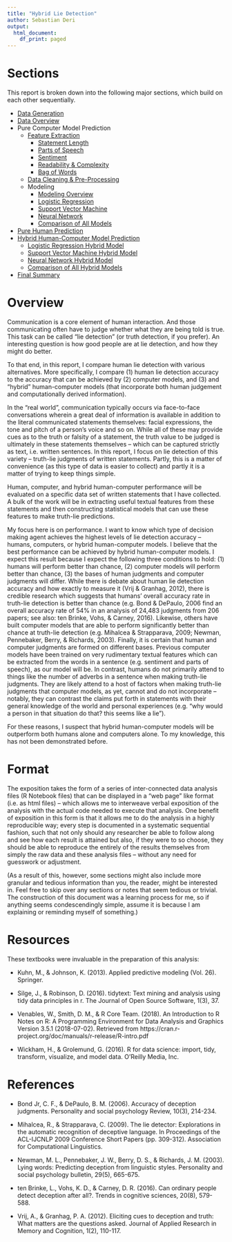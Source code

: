 ---
title: "Hybrid Lie Detection"
author: Sebastian Deri
output:
  html_document:
    df_print: paged
---

# Sections

This report is broken down into the following major sections, which build on each 
other sequentially.

* [Data Generation](./hld_DATAGEN.html)
* [Data Overview](./hld_DATAOVERVIEW.html)
* Pure Computer Model Prediction
    + [Feature Extraction](./hld_FEATURE_overview.html)
        + [Statement Length](./hld_FEATURE_length.html)
        + [Parts of Speech](./hld_FEATURE_pos.html)
        + [Sentiment](./hld_FEATURE_sent.html)
        + [Readability & Complexity](./hld_FEATURE_complex.html)
        + [Bag of Words](./hld_FEATURE_words.html)
    + [Data Cleaning & Pre-Processing](./hld_CLEAN.html)
    + Modeling
        + [Modeling Overview](./hld_MODEL_overview.html)
        + [Logistic Regression](./hld_MODEL_logistic.html)
        + [Support Vector Machine](./hld_MODEL_svm.html)
        + [Neural Network](./hld_MODEL_neural.html)
        + [Comparison of All Models](./hld_MODEL_comparison.html)
* [Pure Human Prediction](./hld_HUMAN_perf.html)
* [Hybrid Human-Computer Model Prediction](./hld_HMODEL_overview.html)
    + [Logistic Regression Hybrid Model](./hld_HMODEL_logistic.html)
    + [Support Vector Machine Hybrid Model](./hld_HMODEL_svm.html)
    + [Neural Network Hybrid Model](/.hld_HMODEL_neural.html)
    + [Comparison of All Hybrid Models](./hld_HMODEL_comparison.html)
* [Final Summary](./hld_SUMMARY.html)

# Overview

Communication is a core element of human interaction. And those communicating often
have to judge whether what they are being told is true. This task can be called
"lie detection" (or truth detection, if you prefer). An interesting question is
how good people are at lie detection, and how they might do better.

To that end, in this report, I compare human lie detection with various alternatives.
More specifically, I compare (1) human lie detection accuracy to the accuracy that can
be achieved by (2) computer models, and (3) and "hybrid" human-computer models 
(that incorporate both human judgement and computationally derived information).

In the "real world", communication typically occurs via face-to-face conversations 
wherein a great deal of information is available in addition to the literal 
communicated statements themselves: facial expressions, the tone and pitch of a 
person's voice and so on. While all of these may provide cues as to the truth or
falsity of a statement, the truth value to be judged is ultimately in these 
statements themselves -- which can be captured strictly as text, i.e. written 
sentences. In this report, I focus on lie detection of this variety -- truth-lie
judgments of written statements. Partly, this is a matter of convenience (as this 
type of data is easier to collect) and partly it is a matter of trying to keep
things simple.

Human, computer, and hybrid human-computer performance will be evaluated on a 
specific data set of written statements that I have collected. A bulk 
of the work will be in extracting useful textual features from these statements
and then constructing statistical models that can use these features to make
truth-lie predictions. 

My focus here is on performance. I want to know which type of decision making agent
achieves the highest levels of lie detection accuracy -- humans, computers, or 
hybrid human-computer models. I believe that the best performance can be achieved
by hybrid human-computer models. I expect this result because I expect the following 
three conditions to hold: (1) humans will perform better than chance, (2) computer models 
will perform better than chance, (3) the bases of human judgments and computer 
judgments will differ. While there is debate about human lie detection accuracy
and how exactly to measure it (Vrij & Granhag, 2012), there is credible research 
which suggests that humans' overall accuracy rate in truth-lie detection is better 
than chance (e.g. Bond & DePaulo, 2006 find an overall accuracy rate of
54% in an analysis of 24,483 judgments from 206 papers; see also: ten Brinke, Vohs,
& Carney, 2016). Likewise, others have built computer models that are able to perform
significantly better than chance at truth-lie detection (e.g. Mihalcea & Strapparava,
2009; Newman, Pennebaker, Berry, & Richards, 2003). Finally, it is certain that 
human and computer judgments are formed on different bases. Previous computer models
have been trained on very rudimentary textual features which can be extracted from 
the words in a sentence (e.g. sentiment and parts of speech), as our model will be.
In contrast, humans do not primarily attend to things like the number of adverbs 
in a sentence when making truth-lie judgments. They are likely attend to a host of
factors when making truth-lie judgments that computer models, as yet, cannot and
do not incorporate -- notably, they can contrast the claims put forth in statements
with their general knowledge of the world and personal experiences (e.g. "why would
a person in that situation do that? this seems like a lie").

For these reasons, I suspect that hybrid human-computer models will be outperform 
both humans alone and computers alone. To my knowledge, this has not been 
demonstrated before.

# Format

The exposition takes the form of a series of
inter-connected data analysis files (R Notebook files) that can be displayed
in a "web page" like format (i.e. as html files) -- which allows me to interweave 
verbal exposition of the analysis with the actual code needed to execute that analysis.
One benefit of exposition in this form is that it allows me to do the
analysis in a highly reproducible way; every step is documented in
a systematic sequential fashion, such that not only should any researcher
be able to follow along and see how each result is attained but also, if they
were to so choose, they should be able to reproduce the entirely of the results
themselves from simply the raw data and these analysis files -- without any need for
guesswork or adjustment.

(As a result of this, however, some sections might also include more granular
and tedious information than you, the reader, might be interested in.
Feel free to skip over any sections or notes that seem tedious or trivial.
The construction of this document was a learning process for me,
so if anything seems condescendingly simple, assume it is because I am
explaining or reminding myself of something.)

# Resources

These textbooks were invaluable in the preparation of this analysis:

* Kuhn, M., & Johnson, K. (2013). Applied predictive modeling (Vol. 26). Springer.

* Silge, J., & Robinson, D. (2016). tidytext: Text mining and analysis using 
tidy data principles in r. The Journal of Open Source Software, 1(3), 37.

* Venables, W., Smith, D. M., & R Core Team. (2018). An Introduction to R 
Notes on R: A Programming Environment for Data Analysis and Graphics Version 
3.5.1 (2018-07-02). Retrieved from 
https://cran.r-project.org/doc/manuals/r-release/R-intro.pdf

* Wickham, H., & Grolemund, G. (2016). R for data science: import, tidy, 
transform, visualize, and model data. O'Reilly Media, Inc.


# References

* Bond Jr, C. F., & DePaulo, B. M. (2006). Accuracy of deception judgments.
Personality and social psychology Review, 10(3), 214-234.

* Mihalcea, R., & Strapparava, C. (2009). The lie detector: Explorations in 
the automatic recognition of deceptive language. In Proceedings of the ACL-IJCNLP 
2009 Conference Short Papers (pp. 309-312). Association for Computational Linguistics.

* Newman, M. L., Pennebaker, J. W., Berry, D. S., & Richards, J. M. (2003).
Lying words: Predicting deception from linguistic styles. Personality and social 
psychology bulletin, 29(5), 665-675.

* ten Brinke, L., Vohs, K. D., & Carney, D. R. (2016). Can ordinary people 
detect deception after all?. Trends in cognitive sciences, 20(8), 579-588.

* Vrij, A., & Granhag, P. A. (2012). Eliciting cues to deception and truth:
What matters are the questions asked. Journal of Applied Research in Memory
and Cognition, 1(2), 110-117.